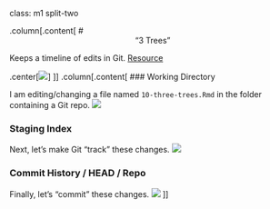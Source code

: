 class: m1 split-two

.column[.content[
# <center>"3 Trees"</center>
Keeps a timeline of edits in Git.
[Resource](https://www.atlassian.com/git/tutorials/undoing-changes/git-reset)

.center[![](assets/img/three-trees-scaled.svg)]
]]
.column[.content[
### Working Directory

I am editing/changing a file named `10-three-trees.Rmd` in the folder containing a Git repo.
<img src="assets/img/three-trees-1.png" style="max-width:60%">


### Staging Index

Next, let's make Git "track" these changes.
<img src="assets/img/three-trees-2.png" style="max-width:60%">

### Commit History / HEAD / Repo

Finally, let's "commit" these changes. 
<img src="assets/img/three-trees-3.png" style="max-width:60%">
]]
